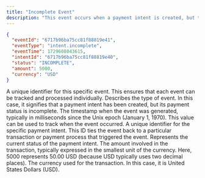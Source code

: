 ```yaml
---
title: "Incomplete Event"
description: "This event occurs when a payment intent is created, but the payment process is not successfully completed."
---
```


<ResponseExample>

```json
{
  "eventId": "6717b96ba75cc81f88819e41",
  "eventType": "intent.incomplete",
  "eventTime": 1729608043615,
  "intentId": "6717b96ba75cc81f88819e40",
  "status": "INCOMPLETE",
  "amount": 5000,
  "currency": "USD"
}
```

</ResponseExample>

<ResponseField name="eventId" type="string">
  A unique identifier for this specific event. This ensures that each event can
  be tracked and processed individually.
</ResponseField> <ResponseField name="eventType" type="string">
  Describes the type of event. In this case, it signifies that a payment intent
  has been created, but its payment status is incomplete.
</ResponseField> <ResponseField name="eventTime" type="integer">
  The timestamp when the event was generated, typically in milliseconds since
  the Unix epoch (January 1, 1970). This value can be used to track when the
  event occurred.
</ResponseField> <ResponseField name="intentId" type="string">
  A unique identifier for the specific payment intent. This ID ties the event
  back to a particular transaction or payment process that triggered the event.
</ResponseField> <ResponseField name="status" type="string">
  Represents the current status of the payment intent.
</ResponseField> <ResponseField name="amount" type="integer">
  The amount involved in the transaction, typically expressed in the smallest
  unit of the currency. Here, 5000 represents 50.00 USD (because USD typically
  uses two decimal places).
</ResponseField> <ResponseField name="currency" type="string">
  The currency used for the transaction. In this case, it is United States
  Dollars (USD).
</ResponseField>
